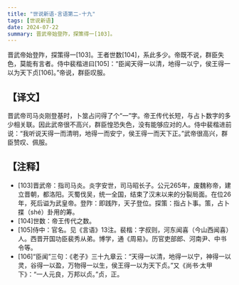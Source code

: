 ```yaml
---
title: "世说新语-言语第二-十九"
tags: [世说新语]
date: 2024-07-22
summary: 晋武帝始登阼，探策得一[103]。
---
```


晋武帝始登阼，探策得一[103]。王者世数[104]，系此多少。帝既不说，群臣失色，莫能有言者。侍中裴楷进曰[105]：“臣闻天得一以清，地得一以宁，侯王得一以为天下贞[106]。”帝说，群臣叹服。

## 【译文】

晋武帝司马炎刚登基时，卜筮占问得了个“一”字。帝王传代长短，与占卜数字的多少相关联。因此武帝很不高兴，群臣惶恐失色，没有能够应对的人。侍中裴楷进前说：“我听说天得一而清明，地得一而安宁，侯王得一而天下正。”武帝很高兴，群臣赞叹、佩服。

## 【注释】

- [103]晋武帝：指司马炎。炎字安世，司马昭长子。公元265年，废魏称帝，建立晋朝，都洛阳。灭蜀伐吴，统一全国，结束了汉末以来的分裂局面。在位26年，死后谥为武皇帝。登阼：即践阼，天子登位。探策：指占卜事。策，占卜揲（shé）卦用的筹。
- [104]世数：帝王传代之数。
- [105]侍中：官名。见《言语》13注。裴楷：字叔则，河东闻喜（今山西闻喜）人。西晋开国功臣裴秀从弟。博学，通《周易》。历官吏部郎、河南尹、中书令等。
- [106]“臣闻”三句：《老子》三十九章云：“天得一以清，地得一以宁，神得一以灵，谷得一以盈，万物得一以生，侯王得一以为天下贞。”又《尚书·太甲下》：“一人元良，万邦以贞。”贞，正。

